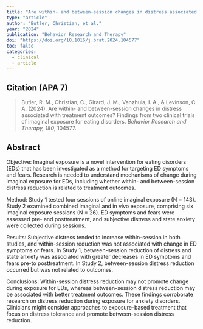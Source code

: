 ```yaml
---
title: "Are within- and between-session changes in distress associated with treatment outcomes? Findings from two clinical trials of exposure for eating disorders"
type: "article"
author: "Butler, Christian, et al."
year: "2024"
publication: "Behavior Research and Therapy"
doi: "https://doi.org/10.1016/j.brat.2024.104577"
toc: false
categories:
  - clinical
  - article
---
```


## Citation (APA 7)

> Butler, R. M., Christian, C., Girard, J. M., Vanzhula, I. A., & Levinson, C. A. (2024). Are within- and between-session changes in distress associated with treatment outcomes? Findings from two clinical trials of imaginal exposure for eating disorders. *Behavior Research and Therapy, 180*, 104577.

## Abstract

Objective: Imaginal exposure is a novel intervention for eating disorders (EDs) that has been investigated as a method for targeting ED symptoms and fears. Research is needed to understand mechanisms of change during imaginal exposure for EDs, including whether within- and between-session distress reduction is related to treatment outcomes.

Method: Study 1 tested four sessions of online imaginal exposure (N = 143). Study 2 examined combined imaginal and in vivo exposure, comprising six imaginal exposure sessions (N = 26). ED symptoms and fears were assessed pre- and posttreatment, and subjective distress and state anxiety were collected during sessions.

Results: Subjective distress tended to increase within-session in both studies, and within-session reduction was not associated with change in ED symptoms or fears. In Study 1, between-session reduction of distress and state anxiety was associated with greater decreases in ED symptoms and fears pre-to posttreatment. In Study 2, between-session distress reduction occurred but was not related to outcomes.

Conclusions: Within-session distress reduction may not promote change during exposure for EDs, whereas between-session distress reduction may be associated with better treatment outcomes. These findings corroborate research on distress reduction during exposure for anxiety disorders. Clinicians might consider approaches to exposure-based treatment that focus on distress tolerance and promote between-session distress reduction.

